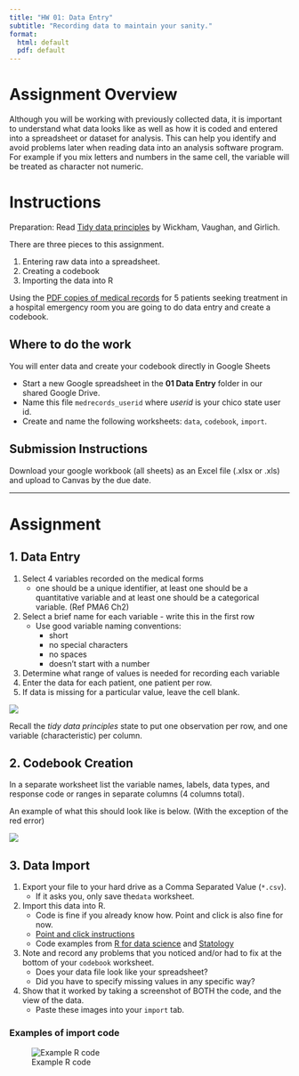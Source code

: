 ```yaml
---
title: "HW 01: Data Entry"
subtitle: "Recording data to maintain your sanity."
format:
  html: default
  pdf: default
---
```


# Assignment Overview
Although you will be working with previously collected data, it is important to understand what data looks like as well as how it is coded and entered into a spreadsheet or dataset for analysis. This can help you identify and avoid problems later when reading data into an analysis software program. For example if you mix letters and numbers in the same cell, the variable will be treated as character not numeric. 

# Instructions

Preparation: Read [Tidy data principles](https://tidyr.tidyverse.org/articles/tidy-data.html#tidying) by Wickham, Vaughan, and Girlich.

There are three pieces to this assignment. 

1. Entering raw data into a spreadsheet. 
2. Creating a codebook
3. Importing the data into R

Using the [PDF copies of medical records](medical-records.pdf) for 5 patients seeking treatment in a hospital emergency room you are going to do data entry and create a codebook.


## Where to do the work

You will enter data and create your codebook directly in Google Sheets

* Start a new Google spreadsheet in the **01 Data Entry** folder in our shared Google Drive. 
* Name this file `medrecords_userid` where _userid_ is your chico state user id. 
* Create and name the following worksheets: `data`, `codebook`, `import`.

## Submission Instructions

Download your google workbook (all sheets) as an Excel file (.xlsx or .xls) and upload to Canvas by the due date. 

----

# Assignment

## 1. Data Entry
1. Select 4 variables recorded on the medical forms
    - one should be a unique identifier, at least one should be a quantitative variable and at least one should be a categorical variable. (Ref PMA6 Ch2)
2. Select a brief name for each variable - write this in the first row
    - Use good variable naming conventions: 
        - short
        - no special characters
        - no spaces
        - doesn't start with a number
3. Determine what range of values is needed for recording each variable 
5. Enter the data for each patient, one patient per row. 
6. If data is missing for a particular value, leave the cell blank. 

![](images/hw1_data.png)

Recall the _tidy data principles_ state to put one observation per row, and one variable (characteristic) per column. 

## 2. Codebook Creation
In a separate worksheet list the variable names, labels, data types, and response code or ranges in separate columns (4 columns total).

An example of what this should look like is below. (With the exception of the red error)

![](images/hw1_codebook.png)


## 3. Data Import
1. Export your file to your hard drive as a Comma Separated Value (`*.csv`). 
    - If it asks you, only save the` data` worksheet.
2. Import this data into R.
    - Code is fine if you already know how. Point and click is also fine for now.
    - [Point and click instructions](https://support.posit.co/hc/en-us/articles/218611977-Importing-Data-with-the-RStudio-IDE)
    - Code examples from  [R for data science](https://r4ds.hadley.nz/data-import) and [Statology](https://www.statology.org/import-csv-into-r/)
3. Note and record any problems that you noticed and/or had to fix at the bottom of your `codebook` worksheet. 
    - Does your data file look like your spreadsheet? 
    - Did you have to specify missing values in any specific way?
4. Show that it worked by taking a screenshot of BOTH the code, and the view of the data. 
    - Paste these images into your `import` tab. 
    

### Examples of import code

![Example R code](images/hw1_r_code.png){fig-alt="Example of R import code"}




    
